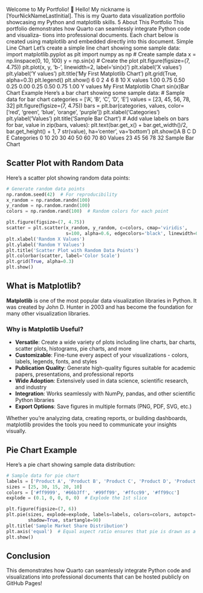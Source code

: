 Welcome to My Portfolio! ￿
Hello! My nickname is [YourNickNameLastInitial]. This is my Quarto data visualization
portfolio showcasing my Python and matplotlib skills.
5
About This Portfolio
This portfolio demonstrates how Quarto can seamlessly integrate Python code and visualiza-
tions into professional documents. Each chart below is created using matplotlib and embedded
directly into this document.
Simple Line Chart
Let’s create a simple line chart showing some sample data:
import matplotlib.pyplot as plt
import numpy as np
# Create sample data
x = np.linspace(0, 10, 100)
y = np.sin(x)
# Create the plot
plt.figure(figsize=(7, 4.75))
plt.plot(x, y, 'b-', linewidth=2, label='sin(x)')
plt.xlabel('X values')
plt.ylabel('Y values')
plt.title('My First Matplotlib Chart')
plt.grid(True, alpha=0.3)
plt.legend()
plt.show()
6
0 2 4 6 8 10
X values
1.00
0.75
0.50
0.25
0.00
0.25
0.50
0.75
1.00
Y values
My First Matplotlib Chart
sin(x)Bar Chart Example
Here’s a bar chart showing some sample data:
# Sample data for bar chart
categories = ['A', 'B', 'C', 'D', 'E']
values = [23, 45, 56, 78, 32]
plt.figure(figsize=(7, 4.75))
bars = plt.bar(categories, values, color=['red', 'green', 'blue', 'orange', 'purple'])
plt.xlabel('Categories')
plt.ylabel('Values')
plt.title('Sample Bar Chart')
# Add value labels on bars
for bar, value in zip(bars, values):
plt.text(bar.get_x() + bar.get_width()/2, bar.get_height() + 1,
7
str(value), ha='center', va='bottom')
plt.show()A B C D E
Categories
0
10
20
30
40
50
60
70
80
Values
23
45
56
78
32
Sample Bar Chart

## Scatter Plot with Random Data

Here's a scatter plot showing random data points:

```python
# Generate random data points
np.random.seed(42)  # For reproducibility
x_random = np.random.randn(100)
y_random = np.random.randn(100)
colors = np.random.rand(100)  # Random colors for each point

plt.figure(figsize=(7, 4.75))
scatter = plt.scatter(x_random, y_random, c=colors, cmap='viridis', 
                      s=100, alpha=0.6, edgecolors='black', linewidth=0.5)
plt.xlabel('Random X Values')
plt.ylabel('Random Y Values')
plt.title('Scatter Plot with Random Data Points')
plt.colorbar(scatter, label='Color Scale')
plt.grid(True, alpha=0.3)
plt.show()
```

## What is Matplotlib?

**Matplotlib** is one of the most popular data visualization libraries in Python. It was created by John D. Hunter in 2003 and has become the foundation for many other visualization libraries.

### Why is Matplotlib Useful?

- **Versatile**: Create a wide variety of plots including line charts, bar charts, scatter plots, histograms, pie charts, and more
- **Customizable**: Fine-tune every aspect of your visualizations - colors, labels, legends, fonts, and styles
- **Publication Quality**: Generate high-quality figures suitable for academic papers, presentations, and professional reports
- **Wide Adoption**: Extensively used in data science, scientific research, and industry
- **Integration**: Works seamlessly with NumPy, pandas, and other scientific Python libraries
- **Export Options**: Save figures in multiple formats (PNG, PDF, SVG, etc.)

Whether you're analyzing data, creating reports, or building dashboards, matplotlib provides the tools you need to communicate your insights visually.

## Pie Chart Example

Here's a pie chart showing sample data distribution:

```python
# Sample data for pie chart
labels = ['Product A', 'Product B', 'Product C', 'Product D', 'Product E']
sizes = [25, 30, 15, 20, 10]
colors = ['#ff9999', '#66b3ff', '#99ff99', '#ffcc99', '#ff99cc']
explode = (0.1, 0, 0, 0, 0)  # Explode the 1st slice

plt.figure(figsize=(7, 6))
plt.pie(sizes, explode=explode, labels=labels, colors=colors, autopct='%1.1f%%',
        shadow=True, startangle=90)
plt.title('Sample Market Share Distribution')
plt.axis('equal')  # Equal aspect ratio ensures that pie is drawn as a circle
plt.show()
```

## Conclusion
This demonstrates how Quarto can seamlessly integrate Python code and visualizations into
professional documents that can be hosted publicly on GitHub Pages!
